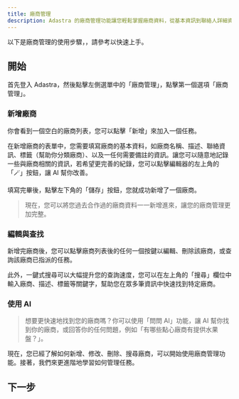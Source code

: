 ```yaml
---
title: 廠商管理
description: Adastra 的廠商管理功能讓您輕鬆掌握廠商資料，從基本資訊到聯絡人詳細資料，一應俱全。並透過 AI 助手協助，自動與廠商洽談需求、大幅減少繁瑣作業，讓管理變得更高效、更省心。
---
```


以下是廠商管理的使用步驟，，請參考以快速上手。

## 開始

首先登入 Adastra，然後點擊左側選單中的「廠商管理」，點擊第一個選項「廠商管理」。

### 新增廠商

你會看到一個空白的廠商列表，您可以點擊「新增」來加入一個任務。

在新增廠商的表單中，您需要填寫廠商的基本資料，如廠商名稱、描述、聯絡資訊、標籤（幫助你分類廠商）、以及一任何需要備註的資訊。讓您可以隨意地記錄一些與廠商相關的資訊，若希望更完善的紀錄，您可以點擊編輯器的左上角的「🪄」按鈕，讓 AI 幫你改善。

填寫完畢後，點擊左下角的「儲存」按鈕，您就成功新增了一個廠商。

> 現在，您可以將您過去合作過的廠商資料一一新增進來，讓您的廠商管理更加完整。

### 編輯與查找

新增完廠商後，您可以點擊廠商列表後的任何一個按鍵以編輯、刪除該廠商，或查詢該廠商已指派的任務。

此外，一鍵式搜尋可以大幅提升您的查詢速度，您可以在左上角的「搜尋」欄位中輸入廠商、描述、標籤等關鍵字，幫助您在眾多筆資訊中快速找到特定廠商。

### 使用 AI

> 想要更快速地找到您的廠商嗎？你可以使用「問問 AI」功能，讓 AI 幫你找到你的廠商，或回答你的任何問題，例如「有哪些點心廠商有提供水果盤？」。

現在，您已經了解如何新增、修改、刪除、搜尋廠商，可以開始使用廠商管理功能。接著，我們來更進階地學習如何管理任務。

## 下一步

<Cards>
  <Card title="活動任務管理" href="/docs/planning/vendors/tasks" />
</Cards>
